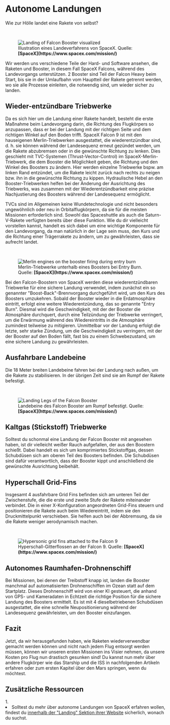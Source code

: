 
# Autonome Landungen

Wie zur Hölle landet eine Rakete von selbst?

<ReadingTime />

<br />
<figure>
<Image src={require(".//../../../../resources/images/landing.jpg")} alt="Landing of Falcon Booster visualized" />
<figcaption style={{ color: "rgb(156, 156, 156)", fontSize: "14px", marginTop: "2px" }}>Illustration eines Landeverfahrens von SpaceX. Quelle: <strong>[SpaceX](https://www.spacex.com/mission/)</strong></figcaption>
</figure>

Wir werden uns verschiedene Teile der Hard- und Software ansehen, die Raketen und Booster, in diesem Fall SpaceX Falcons, während des Landevorgangs unterstützen. 2 Booster sind Teil der Falcon Heavy beim Start, bis sie in der Umlaufbahn vom Hauptteil der Rakete getrennt werden, wo sie alle Prozesse einleiten, die notwendig sind, um wieder sicher zu landen.

## Wieder-entzündbare Triebwerke
Da es sich hier um die Landung einer Rakete handelt, besteht die erste Maßnahme beim Landevorgang darin, die Richtung des Flugkörpers so anzupassen, dass er bei der Landung mit der richtigen Seite und dem richtigen Winkel auf den Boden trifft. SpaceX Falcon 9 ist mit den hauseigenen Merlin-Triebwerken ausgestattet, die wiederentzündbar sind, d. h. sie können während der Landesequenz erneut gezündet werden, um die Rakete abzubremsen oder in die gewünschte Richtung zu lenken. Dies geschieht mit TVC-Systemen (Thrust-Vector-Control) im SpaceX-Merlin-Triebwerk, die dem Booster die Möglichkeit geben, die Richtung und den Winkel des Boosters zu ändern. Hier werden einzelne Triebwerke bspw. am linken Rand entzündet, um die Rakete leicht zurück nach rechts zu neigen bzw. ihn in die gewünschte Richtung zu kippen. Hydraulische Hebel an den Booster-Triebwerken helfen bei der Änderung der Ausrichtung des Triebwerks, was zusammen mit der Wiederentzündbarkeit eine präzise Nachjustierung des Boosters während der Landesequenz ermöglicht.

TVCs sind im Allgemeinen keine Wundetechnologie und nicht besonders ungewöhnlich oder neu in Orbitalflugkörpern, da sie für die meisten Missionen erforderlich sind. Sowohl das Spaceshuttle als auch die Saturn-V-Rakete verfügten bereits über diese Funktion. Wie du dir vielleicht vorstellen kannst, handelt es sich dabei um eine wichtige Komponente für den Landevorgang, da man natürlich in der Lage sein muss, den Kurs und die Richtung einer Trägerrakete zu ändern, um zu gewährleisten, dass sie aufrecht landet.

<br />
<figure>
<Image src={require(".//../../../../resources/images/entryburn.png")} alt="Merlin engines on the booster firing during entry burn" />
<figcaption style={{ color: "rgb(156, 156, 156)", fontSize: "14px", marginTop: "2px" }}>Merlin-Triebwerke unterhalb eines Boosters bei Entry Burn. Quelle: <strong>[SpaceX](https://www.spacex.com/mission/)</strong></figcaption>
</figure>

Bei den Falcon-Boostern von SpaceX werden diese wiederentzündbaren Triebwerke für eine sichere Landung verwendet, indem zunächst ein so genannter "Boost-Back"-Brennvorgang durchgeführt wird, um den Kurs des Boosters umzukehren. Sobald der Booster wieder in die Erdatmosphäre eintritt, erfolgt eine weitere Wiederentzündung, das so genannte "Entry Burn". Diesmal wird die Geschwindigkeit, mit der der Booster die Atmosphäre durchquert, durch eine Teilzündung der Triebwerke verringert, um die Erwärmung während des Wiedereintritts in die Atmosphäre zumindest teilweise zu mitigieren. Unmittelbar vor der Landung erfolgt die letzte, sehr starke Zündung, um die Geschwindigkeit zu verringern, mit der der Booster auf den Boden fällt, fast bis zu einem Schwebezustand, um eine sichere Landung zu gewährleisten.

## Ausfahrbare Landebeine
Die 18 Meter breiten Landebeine fahren bei der Landung nach außen, um die Rakete zu stabilisieren. In der übrigen Zeit sind sie am Rumpf der Rakete befestigt.

<br />
<figure>
<Image src={require(".//../../../../resources/images/landinglegs.png")} alt="Landing Legs of the Falcon Booster" />
<figcaption style={{ color: "rgb(156, 156, 156)", fontSize: "14px", marginTop: "2px" }}>Landebeine des Falcon Booster am Rumpf befestigt. Quelle: <strong>[SpaceX](https://www.spacex.com/mission/)</strong></figcaption>
</figure>

## Kaltgas (Stickstoff) Triebwerke
Solltest du schonmal eine Landung der Falcon Booster mit angesehen haben, ist dir vielleicht weißer Rauch aufgefallen, der aus den Boostern schießt. Dabei handelt es sich um komprimiertes Stickstoffgas, dessen Schubdüsen sich am oberen Teil des Boosters befinden. Die Schubdüsen sind dafür verantwortlich, dass der Booster kippt und anschließend die gewünschte Ausrichtung beibehält.

## Hyperschall Grid-Fins
Insgesamt 4 ausfahrbare Grid Fins befinden sich am unteren Teil der Zwischenstufe, die die erste und zweite Stufe der Rakete miteinander verbindet. Die in einer X-Konfiguration angeordneten Grid-Fins steuern und positionieren die Rakete auch beim Wiedereintritt, indem sie den Druckmittelpunkt verschieben. Sie helfen auch bei der Abbremsung, da sie die Rakete weniger aerodynamisch machen.

<br />
<figure>
<Image src={require(".//../../../../resources/images/landingfins.png")} alt="Hypersonic grid fins attached to the Falcon 9" />
<figcaption style={{ color: "rgb(156, 156, 156)", fontSize: "14px", marginTop: "2px" }}>Hyperschall-Gitterflossen an der Falcon 9. Quelle: <strong>[SpaceX](https://www.spacex.com/mission/)</strong></figcaption>
</figure>

## Autonomes Raumhafen-Drohnenschiff
Bei Missionen, bei denen der Treibstoff knapp ist, landen die Booster manchmal auf automatisierten Drohnenschiffen im Ozean statt auf dem Startplatz. Dieses Drohnenschiff wird von einer KI gesteuert, die anhand von GPS- und Kameradaten in Echtzeit die richtige Position für die sichere Landung des Boosters ermittelt. Es ist mit 4 dieselbetriebenen Schubdüsen ausgestattet, die eine schnelle Neupositionierung während der Landesequenz gewährleisten, um den Booster einzufangen.

## Fazit
Jetzt, da wir herausgefunden haben, wie Raketen wiederverwendbar gemacht werden können und nicht nach jedem Flug entsorgt werden müssen, können wir unseren ersten Missionen ins Visier nehmen, da unsere Kosten pro Flug nun drastisch gesunken sind! Du kannst nun mehr über andere Flugkörper wie das Starship und die ISS in nachfolgenden Artikeln erfahren oder zum ersten Kapitel über den Mars springen, wenn du möchtest.

<Analytics />

<SaveArticleSection article="rocket-landing"/>

## Zusätzliche Ressourcen
<AdditionalResources>
  <div>
    <span>1. </span><li>Solltest du mehr über autonome Landungen von SpaceX erfahren wollen, findest du <a href="https://www.spacex.com/launches/" target="_blank">innerhalb der "Landing" Sektion ihrer Website</a> sicherlich, wonach du suchst.</li>
  </div>
</AdditionalResources>